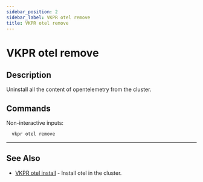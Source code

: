 ```yaml
---
sidebar_position: 2
sidebar_label: VKPR otel remove
title: VKPR otel remove
---
```


# VKPR otel remove

## Description

Uninstall all the content of opentelemetry from the cluster.

## Commands

Non-interactive inputs:

```bash
  vkpr otel remove
```

---

## See Also

- [VKPR otel install](/docs/commands/opentelemetry/install) - Install otel in the cluster.
